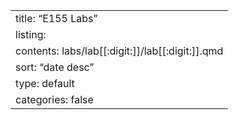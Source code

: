 ---
title: "E155 Labs"
listing:
  contents: labs/lab[[:digit:]]/lab[[:digit:]].qmd
  sort: "date desc"
  type: default
  categories: false
---